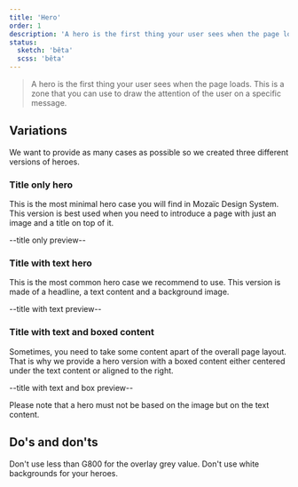```yaml
---
title: 'Hero'
order: 1
description: 'A hero is the first thing your user sees when the page loads. This is a zone that you can use to draw the  attention of the user on a specific message.'
status:
  sketch: 'bêta'
  scss: 'bêta'
---
```


> A hero is the first thing your user sees when the page loads. This is a zone that you can use to draw the attention of the user on a specific message.

## Variations

We want to provide as many cases as possible so we created three different versions of heroes.

### Title only hero

This is the most minimal hero case you will find in Mozaïc Design System. This version is best used when you need to introduce a page with just an image and a title on top of it.

--title only preview--

### Title with text hero

This is the most common hero case we recommend to use. This version is made of a headline, a text content and a background image.

--title with text preview--

### Title with text and boxed content

Sometimes, you need to take some content apart of the overall page layout. That is why we provide a hero version with a boxed content either centered under the text content or aligned to the right.

--title with text and box preview--

<Highlight theme="warning" title="Be aware">

Please note that a hero must not be based on the image but on the text content.

</Highlight>

## Do's and don'ts

<HintItem dont>
  Don't use less than G800 for the overlay grey value.
</HintItem>
<HintItem dont>
  Don't use white backgrounds for your heroes.
</HintItem>
